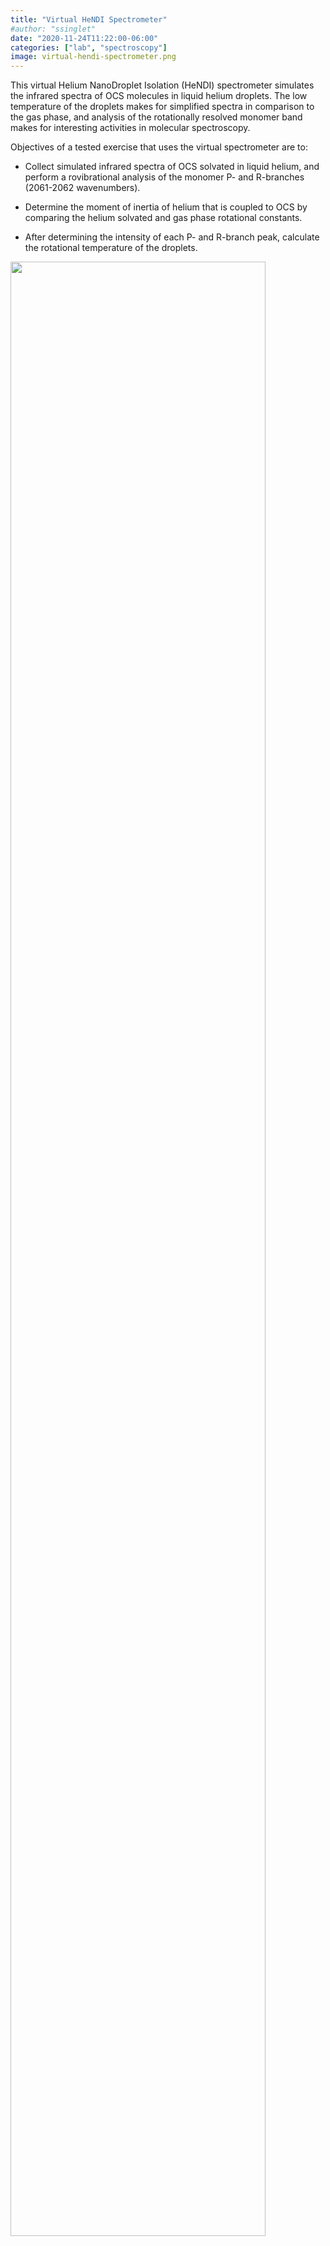 ```yaml
---
title: "Virtual HeNDI Spectrometer"
#author: "ssinglet"
date: "2020-11-24T11:22:00-06:00"
categories: ["lab", "spectroscopy"]
image: virtual-hendi-spectrometer.png
---
```


This virtual Helium NanoDroplet Isolation (HeNDI) spectrometer simulates the infrared spectra of OCS molecules in liquid helium droplets. The low temperature of the droplets makes for simplified spectra in comparison to the gas phase, and analysis of the rotationally resolved monomer band makes for interesting activities in molecular spectroscopy.

Objectives of a tested exercise that uses the virtual spectrometer are to:

-   Collect simulated infrared spectra of OCS solvated in liquid helium, and perform a rovibrational analysis of the monomer P- and R-branches (2061-2062 wavenumbers).

-   Determine the moment of inertia of helium that is coupled to OCS by comparing the helium solvated and gas phase rotational constants.

-   After determining the intensity of each P- and R-branch peak, calculate the rotational temperature of the droplets.

![](virtual-hendi-spectrometer.png){width="90%"}


## Location {#location}

<http://virtual-hendi.isaac-j-miller.com/>

<https://github.com/isaac-j-miller/virtual-hendi>

Information on the instrument and on its usage can be found in the pdf at <https://osf.io/2kx78/download>. Additional details about the webapp can be found in the readme.md file located in the git repository at <https://github.com/isaac-j-miller/virtual-hendi>. Further details on the HeNDI technique can be found in the open access review article at <https://doi.org/10.1080/23746149.2018.1553569>.


## Authors {#authors}

Isaac Miller, James Madison University

Paul Raston, James Madison University


## Status {#status}

Not reviewed


## License {#license}

Creative Commons Attribution-NonCommercial-ShareAlike 4.0 International
License <http://creativecommons.org/licenses/by-nc-sa/4.0/>